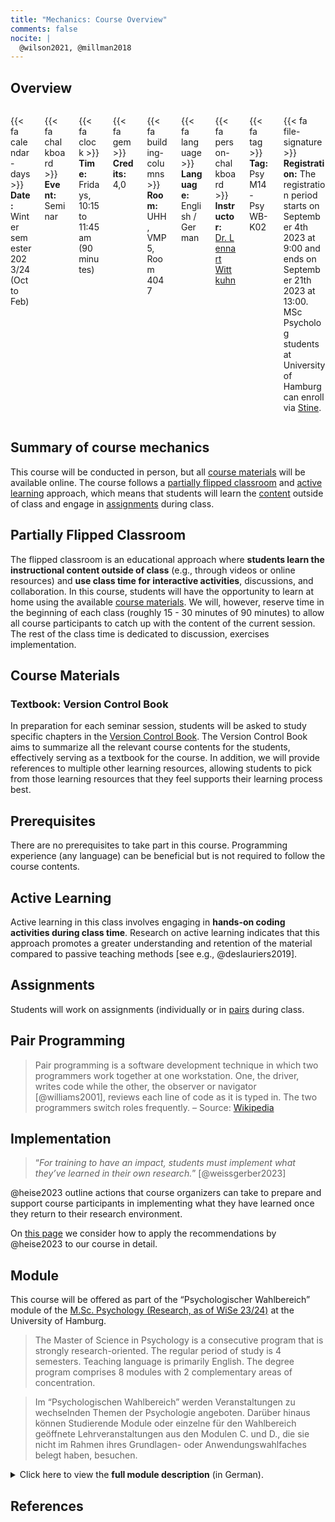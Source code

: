 ```yaml
---
title: "Mechanics: Course Overview"
comments: false
nocite: |
  @wilson2021, @millman2018
---
```


## Overview

:::: {.columns}
::: {.column width="50%"}
{{< fa calendar-days >}} **Date:** Winter semester 2023/24 (Oct to Feb)
:::
::: {.column width="50%"}
{{< fa chalkboard >}} **Event:** Seminar
:::
::: {.column width="50%"}
{{< fa clock >}} **Time:** Fridays, 10:15 to 11:45 am (90 minutes)
:::
::: {.column width="50%"}
{{< fa gem >}} **Credits:** 4,0
:::
::: {.column width="50%"}
{{< fa building-columns >}} **Room:** UHH, VMP 5, Room 4047
:::
::: {.column width="50%"}
{{< fa language >}} **Language:** English / German
:::
::: {.column width="50%"}
{{< fa person-chalkboard >}} **Instructor:** [Dr. Lennart Wittkuhn]({{< var team.lennart.website >}})
:::
::: {.column width="50%"}
{{< fa tag >}} **Tag:** PsyM14-PsyWB-K02 
:::
::: {.column width="100%"}
{{< fa file-signature >}} **Registration:** The registration period starts on September 4th 2023 at 9:00 and ends on September 21th 2023 at 13:00.
MSc Psycholog students at University of Hamburg can enroll via [Stine]({{< var links.stine >}}).
:::
::::

## Summary of course mechanics

This course will be conducted in person, but all [course materials](#course-materials) will be available online.
The course follows a [partially flipped classroom](#partially-flipped-classroom) and [active learning](#active-learning) approach, which means that students will learn the [content](#course-materials) outside of class and engage in [assignments](#assignments) during class.

## Partially Flipped Classroom

The flipped classroom is an educational approach where **students learn the instructional content outside of class** (e.g., through videos or online resources) and **use class time for interactive activities**, discussions, and collaboration.
In this course, students will have the opportunity to learn at home using the available [course materials](#course-materials).
We will, however, reserve time in the beginning of each class (roughly 15 - 30 minutes of 90 minutes) to allow all course participants to catch up with the content of the current session.
The rest of the class time is dedicated to discussion, exercises implementation.

## Course Materials

### Textbook: Version Control Book

In preparation for each seminar session, students will be asked to study specific chapters in the [Version Control Book](https://lennartwittkuhn.com/version-control-book/).
The Version Control Book aims to summarize all the relevant course contents for the students, effectively serving as a textbook for the course.
In addition, we will provide references to multiple other learning resources, allowing students to pick from those learning resources that they feel supports their learning process best.

## Prerequisites

There are no prerequisites to take part in this course.
Programming experience (any language) can be beneficial but is not required to follow the course contents.

## Active Learning

Active learning in this class involves engaging in **hands-on coding activities during class time**.
Research on active learning indicates that this approach promotes a greater understanding and retention of the material compared to passive teaching methods [see e.g., @deslauriers2019].

## Assignments

Students will work on assignments (individually or in [pairs](#pair-programming) during class.

## Pair Programming

> Pair programming is a software development technique in which two programmers work together at one workstation.
One, the driver, writes code while the other, the observer or navigator [@williams2001], reviews each line of code as it is typed in.
The two programmers switch roles frequently.
-- Source: [Wikipedia](https://en.wikipedia.org/wiki/Pair_programming)

## Implementation

> "*For training to have an impact, students must implement what they've 
learned in their own research.*" [@weissgerber2023]

@heise2023 outline actions that course organizers can take to prepare and support course participants in implementing what they have learned once they return to their research environment.

On [this page](implementation.qmd) we consider how to apply the recommendations by @heise2023 to our course in detail.

## Module

This course will be offered as part of the "Psychologischer Wahlbereich" module of the [M.Sc. Psychology (Research, as of WiSe 23/24)](https://www.psy.uni-hamburg.de/en/studium/studiengaenge/msc-psychology-research.html) at the University of Hamburg.

> The Master of Science in Psychology is a consecutive program that is strongly research-oriented.
The regular period of study is 4 semesters.
Teaching language is primarily English.
The degree program comprises 8 modules with 2 complementary areas of concentration.

>  Im "Psychologischen Wahlbereich" werden Veranstaltungen zu wechselnden Themen der Psychologie angeboten.
Darüber hinaus können Studierende Module oder einzelne für den Wahlbereich geöffnete Lehrveranstaltungen aus den Modulen C. und D., die sie nicht im Rahmen ihres Grundlagen- oder Anwendungswahlfaches belegt haben, besuchen.

<details>
<summary>Click here to view the **full module description** (in German).</summary><br>
```{=html}
<iframe width="100%" height="1200" src="images/20211110-fsb-pb-msc-psychologie-19-wahlpflicht.pdf"></iframe>
```
</details>

## References

:::{#refs}
:::
